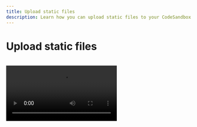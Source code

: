 ```yaml
---
title: Upload static files
description: Learn how you can upload static files to your CodeSandbox repositories.
---
```



# Upload static files

<br/>
    <Video src="../../repositories-upload-dnd.mp4" />
<br/>

You can upload static files to your repositories in CodeSandbox. To use this feature, drag the desired files from your computer and drop them into the file explorer on the sidebar. The files will then be automatically uploaded.

Alternatively, you can right-click in the file explorer or press `$mod+alt+F` to open the file input.

![Sidebar upload](../images/repositories-upload-input.png)

CodeSandbox allows you to upload several different file types (images, documents, videos, etc.) with up to 7MB each in our Free plans and 30MB each in our [Pro plans](https://codesandbox.io/pricing).